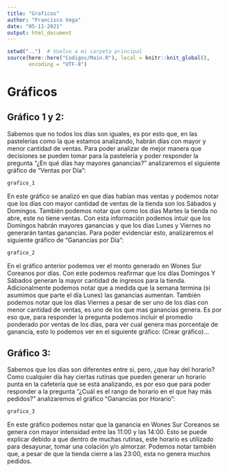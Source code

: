 ```yaml
---
title: "Graficos"
author: "Francisco Vega"
date: "05-11-2021"
output: html_document
---
```


```r
setwd("..")  # Vuelvo a mi carpeta principal
source(here::here("Codigos/Main.R"), local = knitr::knit_global(),
       encoding = "UTF-8")
```
# Gráficos

## Gráfico 1 y 2:

Sabemos que no todos los días son iguales, es por esto que, en las pastelerías 
como la que estamos analizando, habrán días con mayor y menor cantidad de ventas.
Para poder analizar de mejor manera que decisiones se pueden tomar para la 
pastelería y poder responder la pregunta "¿En qué días hay mayores ganancias?"
analizaremos el siguiente gráfico de "Ventas por Día":

```r
grafico_1
```

En este gráfico se analizó en que días habían mas ventas y podemos notar que 
los días con mayor cantidad de ventas de la tienda son los Sábados y Domingos. 
También podemos notar que como los días Martes la tienda no abre, este no tiene 
ventas. Con esta información podemos intuir que los Domingos habrán mayores 
ganancias y que los días Lunes y Viernes no generarán tantas ganancias. Para 
poder evidenciar esto, analizaremos el siguiente gráfico de "Ganancias por Día":

```r
grafico_2
```

En el gráfico anterior podemos ver el monto generado en Wones Sur Coreanos por
días. Con este podemos reafirmar que los días Domingos Y Sábados generan la 
mayor cantidad de ingresos para la tienda. Adicionalmente podemos notar que a 
medida que la semana termina (si asumimos que parte el día Lunes) las ganancias
aumentan. También podemos notar que los días Viernes a pesar de ser uno de los 
días con menor cantidad de ventas, es uno de los que mas ganancias genera. Es por
eso que, para responder la pregunta podemos incluir el promedio ponderado por 
ventas de los días, para ver cual genera mas porcentaje de ganancia, esto lo 
podemos ver en el siguiente gráfico: (Crear gráfico)...



## Gráfico 3:

Sabemos que los días son diferentes entre si, pero, ¿que hay del horario?
Como cualquier día hay ciertas rutinas que pueden generar un horario punta en la
cafetería que se está analizando, es por eso que para poder responder a la
pregunta "¿Cuál es el rango de horario en el que hay más pedidos?" analizaremos
el gráfico "Ganancias por Horario":

```r
grafico_3
```

En este gráfico podemos notar que la ganancia en Wones Sur Coreanos se genera 
con mayor intensidad entre las 11:00 y las 14:00. Esto se puede explicar debido 
a que dentro de muchas rutinas, este horario es utilizado para desayunar, tomar 
una colación y/o almorzar. Podemos notar también que, a pesar de que la tienda
cierre a las 23:00, esta no genera muchos pedidos.